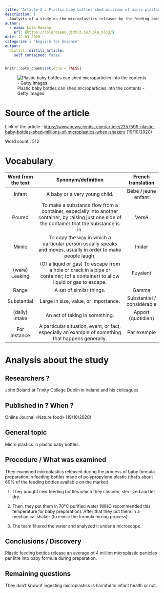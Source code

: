 ```yaml
---
title: "Article 2 : Plastic baby bottles shed millions of micro plastics when shaken"
description: |
  Analysis of a study on the microplastics released by the feeding bottles.
author:
  - name: Lola Roseau
    url: {https://lolaroseau.github.io/Lola_blog/}
date: 12-03-2020
categories : "English for Science"
output:
  distill::distill_article:
    self_contained: false
---
```


```r
knitr::opts_chunk$set(echo = FALSE)
```

![Plastic baby bottles can shed microparticles into the contents - Getty Images](images/biberon-bebe.jpg)

# Source of the article

Link of the article : <https://www.newscientist.com/article/2257599-plastic-baby-bottles-shed-millions-of-microplastics-when-shaken/> (19/10/2020)

Word count : 512

# Vocabulary

| Word from the text |                                                                Synonym/definition                                                                 |     French translation     |
| :----------------: | :-----------------------------------------------------------------------------------------------------------------------------------------------: | :------------------------: |
|       Infant       |                                                           A baby or a very young child.                                                           |    Bébé / jeune enfant     |
|       Poured       | To make a substance flow from a container, especially into another container, by raising just one side of the container that the substance is in. |           Versé            |
|       Mimic        |                   To copy the way in which a particular person usually speaks and moves, usually in order to make people laugh.                   |           Imiter           |
|   (were) Leaking   |          (Of a liquid or gas) To escape from a hole or crack in a pipe or container; (of a container) to allow liquid or gas to escape.          |          Fuyaient          |
|       Range        |                                                             A set of similar things.                                                              |           Gamme            |
|    Substantial     |                                                       Large in size, value, or importance.                                                        | Substantiel / considérable |
|   (daily) Intake   |                                                          An act of taking in something.                                                           |     Apport (quotidien)     |
|    For instance    |                        A particular situation, event, or fact, especially an example of something that happens generally.                         |        Par exemple         |

# Analysis about the study

## Researchers ?

John Boland at Trinity College Dublin in Ireland and his colleagues.

## Published in ? When ?

 Online Journal «Nature food» (19/10/2020)

## General topic

Micro plastics in plastic baby bottles.

## Procedure / What was examined

They examined microplastics released during the process of baby formula preparation in feeding bottles made of polypropylene plastic (that’s about 69% of the feeding bottles available on the market).

1. They bought new feeding bottles which they cleaned, sterilized and let dry.

2. Then, they put them in 70°C purified water (WHO recommended this temperature for baby preparation). After that they put them in a mechanical shaker (to mimic the formula mixing process).

3. The team filtered the water and analyzed it under a microscope.

## Conclusions / Discovery

Plastic feeding bottles release an average of 4 million microplastic particles per litre into baby formula during preparation.

## Remaining questions 

They don’t know if ingesting microplastics is harmful to infant health or not.

